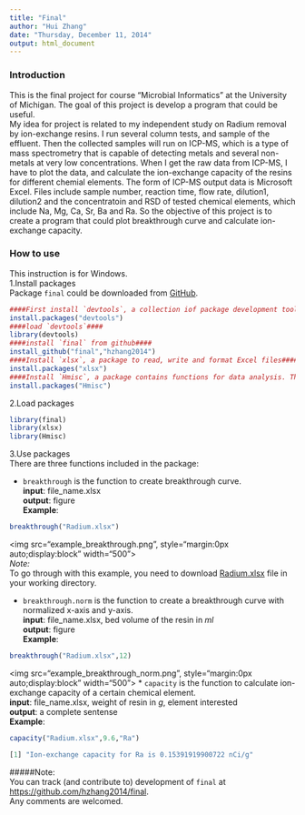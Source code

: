 ```yaml
---
title: "Final"
author: "Hui Zhang"
date: "Thursday, December 11, 2014"
output: html_document
---
```


### Introduction  
This is the final project for course "Microbial Informatics" at the University of Michigan. The goal of this project is develop a program that could be useful.       
My idea for project is related to my independent study on Radium removal by ion-exchange resins. I run several column tests, and sample of the effluent. Then the collected samples will run on ICP-MS, which is a type of mass spectrometry that is capable of detecting metals and several non-metals at very low concentrations. When I get the raw data from ICP-MS, I have to plot the data, and calculate the ion-exchange capacity of the resins for different chemial elements. The form of ICP-MS output data is Microsoft Excel. Files include sample number, reaction time, flow rate, dilution1, dilution2 and the concentratoin and RSD of tested chemical elements, which include Na, Mg, Ca, Sr, Ba and Ra. So the objective of this project is to create a program that could plot breakthrough curve and calculate ion-exchange capacity.

### How to use
This instruction is for Windows.          
1.Install packages          
Package `final` could be downloaded from [GitHub](https://github.com/hzhang2014).       


```R
####First install `devtools`, a collection iof package development tools####
install.packages("devtools")
####load `devtools`####
library(devtools)
####install `final` from github####
install_github("final","hzhang2014")
####Install `xlsx`, a package to read, write and format Excel files####
install.packages("xlsx")
####Install `Hmisc`, a package contains functions for data analysis. This package will be used to generate error bar in the plot.####
install.packages("Hmisc")
```

2.Load packages
```R
library(final)
library(xlsx)
library(Hmisc)
```

3.Use packages       
There are three functions included in the package:        

* `breakthrough` is the function to create breakthrough curve.       
**input**: file_name.xlsx         
**output**: figure        
**Example**: 
```R
breakthrough("Radium.xlsx")
```
<img src="example_breakthrough.png", style="margin:0px auto;display:block" width="500">       
*Note:*      
To go through with this example, you need to download [Radium.xlsx](https://github.com/hzhang2014/final/blob/master/Radium.xlsx) file in your working directory.

* `breakthrough.norm` is the function to create a breakthrough curve with normalized x-axis and y-axis.         
**input**: file_name.xlsx, bed volume of the resin in *ml*          
**output**: figure     
**Example**: 
```R
breakthrough("Radium.xlsx",12)
```
<img src="example_breakthrough_norm.png", style="margin:0px auto;display:block" width="500">
* `capacity` is the function to calculate ion-exchange capacity of a certain chemical element.           
**input**: file_name.xlsx, weight of resin in *g*, element interested          
**output**: a complete sentense     
**Example**: 
```R
capacity("Radium.xlsx",9.6,"Ra")
```
```R
[1] "Ion-exchange capacity for Ra is 0.15391919900722 nCi/g"
```
  
           
#####Note:        
You can track (and contribute to) development of `final` at [https://github.com/hzhang2014/final](https://github.com/hzhang2014/final).            
Any comments are welcomed.
